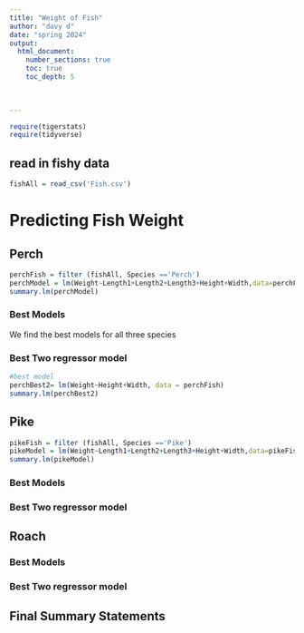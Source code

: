 ```yaml
---
title: "Weight of Fish"
author: "davy d"
date: "spring 2024"  
output: 
  html_document:
    number_sections: true
    toc: true
    toc_depth: 5

 
    
---
```



```r
require(tigerstats)
require(tidyverse)
```

## read in fishy data 
```r
fishAll = read_csv('Fish.csv')
```


# Predicting Fish Weight


## Perch

```r
perchFish = filter (fishAll, Species =='Perch')
perchModel = lm(Weight~Length1+Length2+Length3+Height+Width,data=perchFish)
summary.lm(perchModel)
```

### Best Models

We find the best models for all three species 

### Best Two regressor model

```r
#best model
perchBest2= lm(Weight~Height+Width, data = perchFish)
summary.lm(perchBest2)
```

## Pike

```r
pikeFish = filter (fishAll, Species =='Pike')
pikeModel = lm(Weight~Length1+Length2+Length3+Height+Width,data=pikeFish)
summary.lm(pikeModel)
```

### Best Models


### Best Two regressor model

## Roach

### Best Models

### Best Two regressor model

## Final Summary Statements